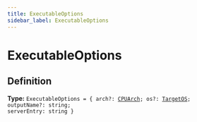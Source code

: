 ```yaml
---
title: ExecutableOptions
sidebar_label: ExecutableOptions
---
```


# ExecutableOptions

## Definition

**Type:** <code>ExecutableOptions = &#123; arch?: [CPUArch](/docs/api/types/cpuarch); os?: [TargetOS](/docs/api/types/targetos); outputName?: string; serverEntry: string &#125;</code>

